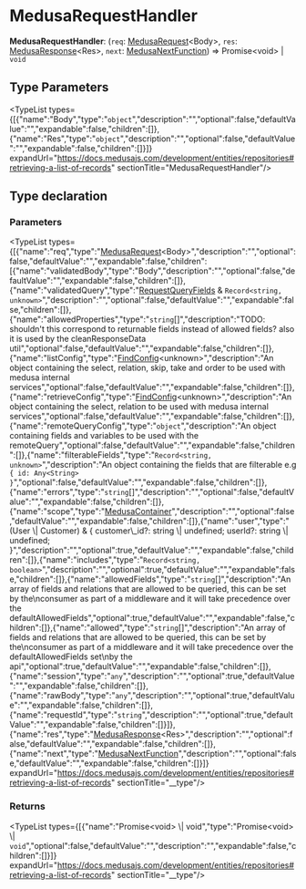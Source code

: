 
# MedusaRequestHandler

 **MedusaRequestHandler**: (`req`: [MedusaRequest](../../interfaces/medusa.MedusaRequest/page.mdx)&#60;Body&#62;, `res`: [MedusaResponse](../medusa.MedusaResponse/page.mdx)&#60;Res&#62;, `next`: [MedusaNextFunction](../medusa.MedusaNextFunction/page.mdx)) => Promise&#60;void&#62; \| `void`

## Type Parameters

<TypeList types={[{"name":"Body","type":"`object`","description":"","optional":false,"defaultValue":"","expandable":false,"children":[]},{"name":"Res","type":"`object`","description":"","optional":false,"defaultValue":"","expandable":false,"children":[]}]} expandUrl="https://docs.medusajs.com/development/entities/repositories#retrieving-a-list-of-records" sectionTitle="MedusaRequestHandler"/>

## Type declaration

### Parameters

<TypeList types={[{"name":"req","type":"[MedusaRequest](../../interfaces/medusa.MedusaRequest/page.mdx)&#60;Body&#62;","description":"","optional":false,"defaultValue":"","expandable":false,"children":[{"name":"validatedBody","type":"Body","description":"","optional":false,"defaultValue":"","expandable":false,"children":[]},{"name":"validatedQuery","type":"[RequestQueryFields](../../interfaces/medusa.RequestQueryFields-1/page.mdx) & `Record<string, unknown>`","description":"","optional":false,"defaultValue":"","expandable":false,"children":[]},{"name":"allowedProperties","type":"`string`[]","description":"TODO: shouldn't this correspond to returnable fields instead of allowed fields? also it is used by the cleanResponseData util","optional":false,"defaultValue":"","expandable":false,"children":[]},{"name":"listConfig","type":"[FindConfig](../../interfaces/medusa.FindConfig/page.mdx)&#60;unknown&#62;","description":"An object containing the select, relation, skip, take and order to be used with medusa internal services","optional":false,"defaultValue":"","expandable":false,"children":[]},{"name":"retrieveConfig","type":"[FindConfig](../../interfaces/medusa.FindConfig/page.mdx)&#60;unknown&#62;","description":"An object containing the select, relation to be used with medusa internal services","optional":false,"defaultValue":"","expandable":false,"children":[]},{"name":"remoteQueryConfig","type":"`object`","description":"An object containing fields and variables to be used with the remoteQuery","optional":false,"defaultValue":"","expandable":false,"children":[]},{"name":"filterableFields","type":"`Record<string, unknown>`","description":"An object containing the fields that are filterable e.g `{ id: Any<String> }`","optional":false,"defaultValue":"","expandable":false,"children":[]},{"name":"errors","type":"`string`[]","description":"","optional":false,"defaultValue":"","expandable":false,"children":[]},{"name":"scope","type":"[MedusaContainer](../medusa.MedusaContainer-2/page.mdx)","description":"","optional":false,"defaultValue":"","expandable":false,"children":[]},{"name":"user","type":"(User \\| Customer) & &#123; customer\\_id?: string \\| undefined; userId?: string \\| undefined; &#125;","description":"","optional":true,"defaultValue":"","expandable":false,"children":[]},{"name":"includes","type":"`Record<string, boolean>`","description":"","optional":true,"defaultValue":"","expandable":false,"children":[]},{"name":"allowedFields","type":"`string`[]","description":"An array of fields and relations that are allowed to be queried, this can be set by the\nconsumer as part of a middleware and it will take precedence over the defaultAllowedFields","optional":true,"defaultValue":"","expandable":false,"children":[]},{"name":"allowed","type":"`string`[]","description":"An array of fields and relations that are allowed to be queried, this can be set by the\nconsumer as part of a middleware and it will take precedence over the defaultAllowedFields set\nby the api","optional":true,"defaultValue":"","expandable":false,"children":[]},{"name":"session","type":"`any`","description":"","optional":true,"defaultValue":"","expandable":false,"children":[]},{"name":"rawBody","type":"`any`","description":"","optional":true,"defaultValue":"","expandable":false,"children":[]},{"name":"requestId","type":"`string`","description":"","optional":true,"defaultValue":"","expandable":false,"children":[]}]},{"name":"res","type":"[MedusaResponse](../medusa.MedusaResponse/page.mdx)&#60;Res&#62;","description":"","optional":false,"defaultValue":"","expandable":false,"children":[]},{"name":"next","type":"[MedusaNextFunction](../medusa.MedusaNextFunction/page.mdx)","description":"","optional":false,"defaultValue":"","expandable":false,"children":[]}]} expandUrl="https://docs.medusajs.com/development/entities/repositories#retrieving-a-list-of-records" sectionTitle="__type"/>

### Returns

<TypeList types={[{"name":"Promise&#60;void&#62; \\| void","type":"Promise&#60;void&#62; \\| `void`","optional":false,"defaultValue":"","description":"","expandable":false,"children":[]}]} expandUrl="https://docs.medusajs.com/development/entities/repositories#retrieving-a-list-of-records" sectionTitle="__type"/>

